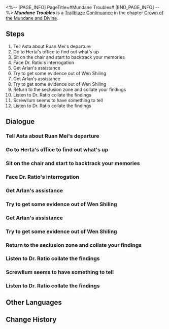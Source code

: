 <%-- [PAGE_INFO]
PageTitle=#Mundane Troubles#
[END_PAGE_INFO] --%>
{{Stub|Dialogue, characters, and location(s)}}
{{Mission Infobox
|id            = 2000901
|title         = 
|image         = Mission Mundane Troubles.png
|type          = Continuance
|event_name    = 
|chapter       = Crown of the Mundane and Divine
|requirements  = [[Trailblaze Continuance]] ''[[When the Stars of Ingenuity Shine]]'' completed
|summary       = Amidst the turmoil on the space station, where Herta gets attacked and rumors against the managers run amok, what will be your role in this crisis? A mysterious man with a plaster head and a sneer will join you in the journey to uncover the undercurrents behind this farce.
|characters    = <!--characters that appear in this mission-->
|startLocation = <!--location as it intially appears on the mission screen-->
|world         = <!--i.e. Penacony-->
|area          = <!--i.e. A Child's Dream-->
|prev          = 
|next          = 
|exp           = 1200
|credits       = 120000
|stellarJade   = 
|other         = {{Card List|Traveler's Guide*10; Refined Aether*8; Lost Crystal*8|delim=;}}
}}
'''''Mundane Troubles''''' is a [[Trailblaze Continuance]] in the chapter [[Crown of the Mundane and Divine]].

==Steps==
# Tell Asta about Ruan Mei's departure
# Go to Herta's office to find out what's up
# Sit on the chair and start to backtrack your memories
# Face Dr. Ratio's interrogation
# Get Arlan's assistance
# Try to get some evidence out of Wen Shiling
# Get Arlan's assistance
# Try to get some evidence out of Wen Shiling
# Return to the seclusion zone and collate your findings
# Listen to Dr. Ratio collate the findings
# Screwllum seems to have something to tell
# Listen to Dr. Ratio collate the findings

<!--
==Gameplay Notes==

--><!--
==Trial Character==

-->
==Dialogue==
{{Stub Dialogue}}
===Tell Asta about Ruan Mei's departure===
{{Mission Description|type=continuance|location=<!--to be added-->|Ruan Mei has left the space station. You feel you should mention that to Asta.}}
{{Dialogue Start}}
:{{tx}}
{{Dialogue End}}

===Go to Herta's office to find out what's up===
{{Mission Description|type=continuance|location=<!--to be added-->|update|Asta is not in the base zone, and Herta seems to have been attacked yet again. You decide to head back to Herta's office to find out what's up}}
{{Dialogue Start}}
:{{tx}}
{{Dialogue End}}

===Sit on the chair and start to backtrack your memories===
{{Mission Description|type=continuance|location=<!--to be added-->|update|Sit on the chair and backtrack your memories. You need to find the Cognition Chasms that have escaped notice in order to clear yourself of suspicion.}}
{{Dialogue Start}}
:{{tx}}
{{Dialogue End}}

===Face Dr. Ratio's interrogation===
{{Mission Description|type=continuance|location=<!--to be added-->|update|You have finished collecting the Cognition Chasms. Now, it's time to face the interrogation and defend yourself.}}
{{Dialogue Start}}
:{{tx}}
{{Dialogue End}}

===Get Arlan's assistance===
{{Mission Description|type=continuance|location=<!--to be added-->|update|You have temporarily exculpated yourself by the end of the interrogation, but Dr. Ratio specifically asked for you to go with him to Arlan to ask for help.}}
{{Dialogue Start}}
:{{tx}}
{{Dialogue End}}

===Try to get some evidence out of Wen Shiling===
{{Mission Description|type=continuance|location=<!--to be added-->|update|Adler's disappearance made the case even more enigmatic, but Wen Shiling seems to still remember his odd behavior before his disappearance.}}
{{Dialogue Start}}
:{{tx}}
{{Dialogue End}}

===Get Arlan's assistance===
{{Mission Description|type=continuance|location=<!--to be added-->|update|You have temporarily exculpated yourself by the end of the interrogation, but Dr. Ratio specifically asked for you to go with him to Arlan to ask for help.}}
{{Dialogue Start}}
:{{tx}}
{{Dialogue End}}

===Try to get some evidence out of Wen Shiling===
{{Mission Description|type=continuance|location=<!--to be added-->|update|Adler's disappearance made the case even more enigmatic, but Wen Shiling seems to still remember his odd behavior before his disappearance.}}
{{Dialogue Start}}
:{{tx}}
{{Dialogue End}}

===Return to the seclusion zone and collate your findings===
{{Mission Description|type=continuance|location=<!--to be added-->|update|Dr. Ratio seems to already have discovered the answer from what little evidence you have. It's time to return the seclusion zone and reconstruct the entire incident.}}
{{Dialogue Start}}
:{{tx}}
{{Dialogue End}}

===Listen to Dr. Ratio collate the findings===
{{Mission Description|type=continuance|location=<!--to be added-->|update|Dr. Ratio seems to already have discovered the answer from what little evidence you have. Let's see what exactly he had discovered.}}
{{Dialogue Start}}
:{{tx}}
{{Dialogue End}}

===Screwllum seems to have something to tell===
{{Mission Description|type=continuance|location=<!--to be added-->|update|Asta was swallowed up by infernal fire before your eyes. Listen to Screwllum's deductions before you act on anything.}}
{{Dialogue Start}}
:{{tx}}
{{Dialogue End}}

===Listen to Dr. Ratio collate the findings===
{{Mission Description|type=continuance|location=<!--to be added-->|update|Dr. Ratio seems to already have discovered the answer from what little evidence you have. Let's see what exactly he had discovered.}}
{{Dialogue Start}}
:{{tx}}
{{Dialogue End}}

==Other Languages==
{{Other Languages
|en   = Mundane Troubles
|zhs  = 庸人自扰
|zht  = 庸人自擾
|ja   = 凡人の空騒ぎ
|ko   = 스스로 부른 화
|es   = Problemas mundanos
|fr   = Problèmes communs
|ru   = Глупцам нет покоя
|th   = ความทุกข์ของปุถุชนคนสามัญ
|vi   = Tự Làm Khổ Mình
|de   = Mundane sabotieren sich selbst
|id   = Kebingungan Orang Awam
|pt   = Problemas Mundanos
}}

==Change History==
{{Change History|1.6}}

